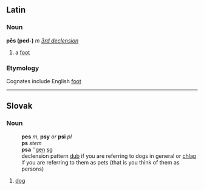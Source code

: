 ==Latin==
===Noun===
'''pēs (ped-)''' ''m'' ''[[Wiktionary Appendix:Latin third declension|3rd declension]]''

#a [[foot]]
===Etymology===
Cognates include English [[foot]]
----
==Slovak==
===Noun===
:'''pes''' ''m'', '''psy''' ''or'' '''psi''' ''pl''
:'''ps''' ''stem''
:'''psa''' ''[[genitive|gen]] [[singular|sg]]
:declension pattern [[Slovak declension pattern dub|dub]] if you are referring to dogs in general or [[Slovak declension pattern chlap|chlap]] if you are referring to them as pets (that is you think of them as persons)
# [[dog]]
